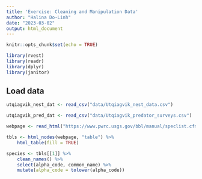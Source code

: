 ```yaml
---
title: 'Exercise: Cleaning and Manipulation Data'
author: "Halina Do-Linh"
date: "2023-03-02"
output: html_document
---
```


```r
knitr::opts_chunk$set(echo = TRUE)
```

```r
library(rvest)
library(readr)
library(dplyr)
library(janitor)
```


## Load data

```r
utqiagvik_nest_dat <- read_csv("data/Utqiagvik_nest_data.csv")

utqiagvik_pred_dat <- read_csv("data/Utqiagvik_predator_surveys.csv")
```


```r
webpage <- read_html("https://www.pwrc.usgs.gov/bbl/manual/speclist.cfm")

tbls <- html_nodes(webpage, "table") %>% 
    html_table(fill = TRUE)

species <- tbls[[1]] %>% 
    clean_names() %>% 
    select(alpha_code, common_name) %>% 
    mutate(alpha_code = tolower(alpha_code))
```


